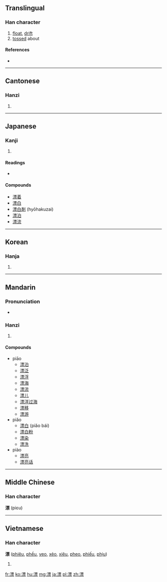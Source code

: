 ==Translingual==
{{stroke order|strokes=14}}

===Han character===
{{Han char|rn=85|rad=水|as=11|sn=14|four=3119<sub>1</sub>|canj=水一田火 (EMWF)|ids=⿰[[氵]][[票]]}}

# [[float]], [[drift]]
# [[toss]]ed about

====References====
* {{Han ref|kx=0644.220|dkj=18102|dj=1053.010|hdz=31720.010|uh=6F02|ud=28418|bh=BA7D|bd=47741}}

----

==Cantonese==

===Hanzi===
{{yue-hanzi|jyut=|y=piu1, piu3}}

# {{defn|lang=yue|sort=水11}}

----

==Japanese==

===Kanji===
{{ja-kanji|grade=c|rs=水11}}

# {{defn|lang=ja|sort=水11}}

====Readings====
* {{ja-readings|on=[[ひょう]] (hyō)|kun=[[ただよう]] (tadayou)}}

====Compounds====
* [[漂着]]
* [[漂白]]
* [[漂白剤]] (hyōhakuzai)
* [[漂泊]]
* [[漂流]]

----

==Korean==

===Hanja===
{{ko-hanja|hangeul=표|eumhun=|rv=pyo|mr=p'yo|y=phyo}}

# {{defn|lang=ko|sort=水11}}

----

==Mandarin==

===Pronunciation===
* {{audio|Zh-piao.ogg|Audio|lang=cmn}}

===Hanzi===
{{cmn-hanzi|pin=[[piāo]] ([[piao1]]), [[piǎo]] ([[piao3]]), [[piào]] ([[piao4]])|wg=p'iao<sup>1</sup>, p'iao<sup>3</sup>, p'iao<sup>4</sup>}}

# {{defn|lang=cmn|sort=水11}}

====Compounds====
* piāo
** [[漂泊]]
** [[漂泛]]
** [[漂浮]]
** [[漂海]]
** [[漂流]]
** [[漂儿]]
** [[漂洋过海]]
** [[漂移]]
** [[漂游]]
* piǎo
** [[漂白]] (piǎo bái)
** [[漂白粉]]
** [[漂染]]
** [[漂洗]]
* piào
** [[漂亮]]
** [[漂亮话]]

----

==Middle Chinese==
===Han character===
'''漂''' (piɛu)

----

==Vietnamese==

===Han character===
'''漂''' ([[phiêu]], [[phều]], [[veo]], [[xẻo]],	 [[xiêu]], [[pheo]], [[phiếu]], [[phịu]])

# {{defn|lang=vi}}

[[fr:漂]]
[[ko:漂]]
[[hu:漂]]
[[mg:漂]]
[[ja:漂]]
[[pl:漂]]
[[zh:漂]]